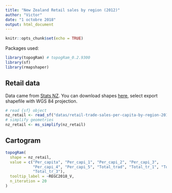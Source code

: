 ```yaml
---
title: "New Zealand Retail sales by region (2012)"
author: "Victor"
date: "1 octobre 2018"
output: html_document
---
```


```r
knitr::opts_chunk$set(echo = TRUE)
```

Packages used: 

```r
library(topogRam) # topogRam_0.2.9300
library(sf)
library(rmapshaper)
```



## Retail data

Data came from [Stats NZ](https://datafinder.stats.govt.nz/). You can download shapes [here](https://datafinder.stats.govt.nz/layer/95458-retail-trade-sales-per-capita-by-region-2012-2017/data/), select export shapefile with WGS 84 projection.


```r
# read {sf} object
nz_retail <- read_sf("datas/retail-trade-sales-per-capita-by-region-2012-2017.shp")
# simplify geometries
nz_retail <- ms_simplify(nz_retail)
```



## Cartogram

```r
topogRam(
  shape = nz_retail,
  value = c("Per_capita", "Per_capi_1", "Per_capi_2", "Per_capi_3",
            "Per_capi_4", "Per_capi_5", "Total_trad", "Total_tr_1", "Total_tr_2",
            "Total_tr_3"),
  tooltip_label = ~REGC2018_V,
  n_iteration = 20
)
```







